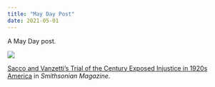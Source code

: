 ```yaml
---
title: "May Day Post"
date: 2021-05-01
---
```


A May Day post.

![](https://i.imgur.com/SM876XM.png)

[Sacco and Vanzetti's Trial of the Century Exposed Injustice in 1920s America](https://www.smithsonianmag.com/history/sacco-and-vanzettis-trial-century-exposed-injustice-1920s-america-180977843/) in *Smithsonian Magazine*.
